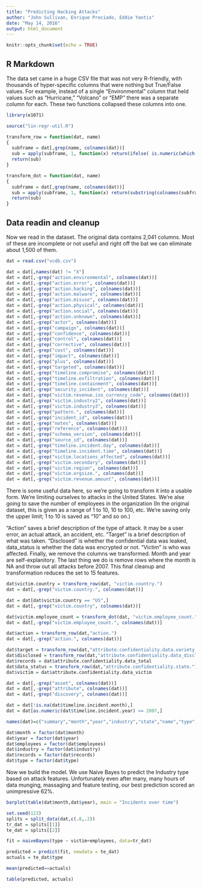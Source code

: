 ---
title: "Predicting Hacking Attacks"
author: "John Sullivan, Enrique Preciado, Eddie Yantis"
date: "May 14, 2016"
output: html_document
---

```{r setup, include=FALSE}
knitr::opts_chunk$set(echo = TRUE)
```

## R Markdown

The data set came in a huge CSV file that was not very R-friendly, with thousands of hyper-specific columns that were nothing but True/False values. For example, instead of a single "Environmental" column that held values such as "Hurricane," "Volcano" or "EMP" there was a separate column for each. These two functions collapsed these columns into one.

```{r functions, echo = FALSE}

library(e1071)

source("lin-regr-util.R")

transform_row = function(dat, name)
{
  subframe = dat[,grep(name, colnames(dat))]
  sub = apply(subframe, 1, function(x) return(ifelse( is.numeric(which(x == TRUE)), substring(colnames(subframe)[which(x == TRUE)], nchar(name) + 1), NA)))
  return(sub)
}

transform_dot = function(dat, name)
{
  subframe = dat[,grep(name, colnames(dat))]
  sub = apply(subframe, 1, function(x) return(substring(colnames(subframe)[which(x == TRUE)], regexpr("\\.[^\\.]*$", colnames(subframe)[which(x == TRUE)]) + 1)))
  return(sub)
}

```

## Data readin and cleanup

Now we read in the dataset. The original data contains 2,041 columns. Most of these are incomplete or not useful and right off the bat we can eliminate about 1,500 of them. 


```{r cleanup}

dat = read.csv("vcdb.csv")

dat = dat[,names(dat) != "X"]
dat = dat[,-grep("action.environmental", colnames(dat))]
dat = dat[,-grep("action.error", colnames(dat))]
dat = dat[,-grep("action.hacking", colnames(dat))]
dat = dat[,-grep("action.malware", colnames(dat))]
dat = dat[,-grep("action.misuse", colnames(dat))]
dat = dat[,-grep("action.physical", colnames(dat))]
dat = dat[,-grep("action.social", colnames(dat))]
dat = dat[,-grep("action.unknown", colnames(dat))]
dat = dat[,-grep("actor", colnames(dat))]
dat = dat[,-grep("campaign", colnames(dat))]
dat = dat[,-grep("confidence", colnames(dat))]
dat = dat[,-grep("control", colnames(dat))]
dat = dat[,-grep("corrective", colnames(dat))]
dat = dat[,-grep("cost", colnames(dat))]
dat = dat[,-grep("impact", colnames(dat))]
dat = dat[,-grep("plus", colnames(dat))]
dat = dat[,-grep("targeted", colnames(dat))]
dat = dat[,-grep("timeline.compromise", colnames(dat))]
dat = dat[,-grep("timeline.exfiltration", colnames(dat))]
dat = dat[,-grep("timeline.containment", colnames(dat))]
dat = dat[,-grep("security_incident", colnames(dat))]
dat = dat[,-grep("victim.revenue.iso_currency_code", colnames(dat))]
dat = dat[,-grep("victim.industry2", colnames(dat))]
dat = dat[,-grep("victim.industry3", colnames(dat))]
dat = dat[,-grep("pattern.", colnames(dat))]
dat = dat[,-grep("incident_id", colnames(dat))]
dat = dat[,-grep("notes", colnames(dat))]
dat = dat[,-grep("reference", colnames(dat))]
dat = dat[,-grep("schema_version", colnames(dat))]
dat = dat[,-grep("source_id", colnames(dat))]
dat = dat[,-grep("timeline.incident.day", colnames(dat))]
dat = dat[,-grep("timeline.incident.time", colnames(dat))]
dat = dat[,-grep("victim.locations_affected", colnames(dat))]
dat = dat[,-grep("victim.secondary", colnames(dat))]
dat = dat[,-grep("victim.region", colnames(dat))]
dat = dat[,-grep("victim.orgsize.", colnames(dat))]
dat = dat[,-grep("victim.revenue.amount", colnames(dat))]

```


There is some useful data here, so we're going to transform it into a usable form. We're limiting ourselves to attacks in the United States. We're alse going to save the number of employees in the organization (In the original dataset, this is given as a range of 1 to 10, 10 to 100, etc. We're saving only the upper limit; 1 to 10 is saved as "10" and so on.)

"Action" saves a brief description of the type of attack. It may be a user error, an actual attack, an accident, etc. "Target" is a brief description of what was taken. "Disclosed" is whether the confidential data was leaked, data_status is whether the data was encrypted or not. "Victim" is who was affected. Finally, we remove the columns we transformed. Month and year are self-explanitory. The last thing we do is remove rows where the month is NA and throw out all attacks before 2007. This final cleanup and transformation reduces the set to 15 features.


```{r cleanup 2: electric boogaloo}

dat$victim.country = transform_row(dat, "victim.country.")
dat = dat[,-grep("victim.country.", colnames(dat))]

dat = dat[dat$victim.country == "US",]
dat = dat[,-grep("victim.country", colnames(dat))]

dat$victim.employee_count = transform_dot(dat, "victim.employee_count.")
dat = dat[,-grep("victim.employee_count.", colnames(dat))]

dat$action = transform_row(dat,"action.")
dat = dat[,-grep("action.", colnames(dat))]

dat$target = transform_row(dat,"attribute.confidentiality.data.variety.")
dat$disclosed = transform_row(dat,"attribute.confidentiality.data_disclosure.")
dat$records = dat$attribute.confidentiality.data_total
dat$data_status = transform_row(dat,"attribute.confidentiality.state.")
dat$victim = dat$attribute.confidentiality.data_victim

dat = dat[,-grep("asset", colnames(dat))]
dat = dat[,-grep("attribute", colnames(dat))]
dat = dat[,-grep("discovery", colnames(dat))]

dat = dat[!is.na(dat$timeline.incident.month),]
dat = dat[as.numeric(dat$timeline.incident.year) >= 2007,]

names(dat)=c("summary","month","year","industry","state","name","type","pattern","employees","action","target","disclosed","records","data_status","victim")

dat$month = factor(dat$month)
dat$year = factor(dat$year)
dat$employees = factor(dat$employees)
dat$industry = factor(dat$industry)
dat$records = factor(dat$records)
dat$type = factor(dat$type)

```



Now we build the model. We use Naive Bayes to predict the Industry type based on attack features. Unfortunately even after many, many hours of data munging, massaging and feature testing, our best prediction scored an unimpressive 62%. 

```{r naive bayes is naive, message = FALSE}
barplot(table(dat$month,dat$year), main = "Incidents over time")

set.seed(123)
splits = split_data(dat,c(.8,.2))
tr_dat = splits[[1]]
te_dat = splits[[2]]

fit = naiveBayes(type ~ victim+employees, data=tr_dat)

predicted = predict(fit, newdata = te_dat)
actuals = te_dat$type

mean(predicted==actuals)

table(predicted, actuals)
```